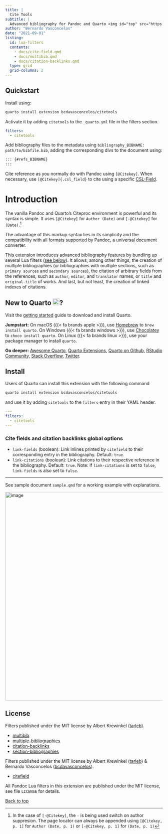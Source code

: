 ```yaml
---
title: |
  Cite Tools
subtitle: |
  Advanced bibliography for Pandoc and Quarto <img id="top" src="https://quarto.org/favicon.png" style="object-fit: cover;width:1em;height:1em;" />
author: "Bernardo Vasconcelos"
date: "2021-09-01"
listing:
  id: lua-filters
  contents:
    - docs/cite-field.qmd
    - docs/multibib.qmd
    - docs/citation-backlinks.qmd
  type: grid
  grid-columns: 2
---
```


::: {.callout-note collapse="true"}
## Quickstart
Install using:
```bash
quarto install extension bcdavasconcelos/citetools
```

Activate it by adding `citetools` to the `_quarto.yml` file in the filters section.

```yaml
filters:
  - citetools
```

Add bibliography files to the metadata using `bibliography_BIBNAME: path/to/bibfile.bib`, adding the corresponding divs to the document using:

 ```markdown
 ::: {#refs_BIBNAME}
 :::
 ```

 Cite reference as you normally do with Pandoc using `[@Citekey]`. When necessary, use `[@Citekey]{.csl_field}` to cite using a specific [CSL-Field](docs/csl-fields.qmd).
:::

# Introduction {.unnumbered}

The vanilla Pandoc and Quarto's Citeproc environment is powerful and its syntax is simple. It uses `[@Citekey]` for `Author (Date)` and `[-@Citekey]` for `(Date)`.^[In the case of `[-@Citekey]`, the `-` is being used switch on author suppresion. The page locator can always be appended using `[@Citekey, p. 1]` for `Author (Date, p. 1)` or `[-@Citekey, p. 1]` for `(Date, p. 1)`]

::: {.callout-tip appearance="simple"}
The advantage of this markup syntax lies in its simplicity and the compatibility with all formats supported by Pandoc, a universal document converter.
:::


This extension introduces advanced bibliography features by bundling up several Lua filters ([see below](#license)). It allows, among other things, the creation of multiple bibliographies (or bibliographies with multiple sections, such as `primary sources` and `secondary sources`), the citation of arbitrary fields from the references, such as `author`, `editor`, and `translator` names, or `title` and `original-title` of works. And last, but not least, the creation of linked indexes of citations.


::: {#lua-filters}
:::


::: {.callout-note collapse="true"}
## New to Quarto <img src="https://quarto.org/favicon.png" style="object-fit: cover;width:1em;height:1em;" />?
Visit the [getting started](https://quarto.org/docs/get-started/) guide to download and install Quarto.

**Jumpstart:**
On macOS ({{< fa brands apple >}}), use [Homebrew](https://brew.sh/) to `brew install quarto`. On Windows ({{< fa brands windows >}}), use [Chocolatey](https://chocolatey.org/) to `choco install quarto`. On Linux ({{< fa brands linux >}}), use your package manager to install `quarto`.

**Go deeper:** [Awesome Quarto](https://github.com/mcanouil/awesome-quarto), [Quarto Extensions](https://github.com/quarto-ext?type=source), [Quarto on Github](https://github.com/search?q=topic%3Aquarto&type=repositories), [RStudio Community](https://community.rstudio.com/tags/quarto), [Stack Overflow](https://stackoverflow.com/questions/tagged/quarto), [Twitter](https://twitter.com/quarto_pub).
:::




## Install

Users of Quarto can install this extension with the following command

```bash
quarto install extension bcdavasconcelos/citetools
```

and use it by adding `citetools` to the `filters` entry in their YAML header.

``` yaml
---
filters:
  - citetools
---
```

### Cite fields and citation backlinks global options

- `link-fields` (boolean): Link inlines printed by `citefield` to their corresponding entry in the bibliography. Default: `true`.
- `link-citations` (boolean): Link citations to their respective reference in the bibliography. Default: `true`. Note: if `link-citations` is set to `false`, `link-fields` is also set to `false`.

---

See sample document `sample.qmd` for a working example with explanations.


<img width="665" alt="image" src="https://user-images.githubusercontent.com/35749099/226091195-7b27f8a7-c802-4cbb-bac9-81265b7aed45.png">


License
------------------------------------------------------------------
Filters published under the MIT license by Albert Krewinkel ([tarleb](https://github.com/tarleb)).

- [multibib](https://github.com/pandoc-ext/multibib)
- [multiple-bibliographies](https://github.com/pandoc/lua-filters/tree/master/multiple-bibliographies)
- [citation-backlinks](https://github.com/bcdavasconcelos/citation-backlinks)
- [section-bibliographies](https://github.com/pandoc-ext/section-bibliographies)

Filters published under the MIT license by Albert Krewinkel ([tarleb](https://github.com/tarleb)) & Bernardo Vasconcelos ([bcdavasconcelos](https://github.com/bcdavasconcelos)).

- [citefield](https://github.com/bcdavasconcelos/citefield)


All Pandoc Lua filters in this extension are published under the MIT license, see
file `LICENSE` for details.

[Back to top](#top)
